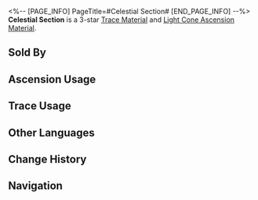 <%-- [PAGE_INFO]
PageTitle=#Celestial Section#
[END_PAGE_INFO] --%>
{{Item Infobox
|id          = 110232
|image       = Item Celestial Section.png
|type        = Trace Material
|type2       = Light Cone Ascension Material
|invCategory = Upgrade Materials
|rarity      = 3
|effect      = 
|description = Melodious section fallen from the heavens. Used to level up Traces moderately for {{Color|h|Harmony}} characters.
|source1     = [[Calyx: The Reverie (Dreamscape)]]
|source2     = [[Omni-Synthesizer]] &mdash; Material Synthesis
|source3     = [[Embers Exchange]]
|source4     = [[Omni-Synthesizer]] &mdash; Material Exchange
}}
{{Description|A musical section scattered from order. Falling silently from the edge of the heavens, it blends into the cacophony, like grains of sand scattered in the desert.<br /><br />''"No one notices it until it ignites a spark of inspiration..."''}}
'''Celestial Section''' is a 3-star [[Trace Material]] and [[Light Cone Ascension Material]].

==Sold By==
{{Shop Availability}}

==Ascension Usage==
{{Ascension Usage}}

==Trace Usage==
{{Trace Usage}}

==Other Languages==
{{Other Languages
|en   = Celestial Section
|zhs  = 空际小节
|zht  = 空際小節
|ja   = 空際の小節
|ko   = 천상의 소절
|es   = Compás celestial
|fr   = Séquence céleste
|ru   = Небесная интерлюдия
|th   = Celestial Section
|vi   = Ô Nhịp Thiên Không
|de   = Himmlischer Abschnitt
|id   = Celestial Section
|pt   = Seção Celestial
}}

==Change History==
{{Change History|2.0}}

==Navigation==
{{Upgrade Material Navbox}}